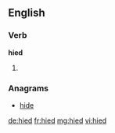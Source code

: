 ==English==

===Verb===
'''hied'''

# {{past of|hie}}

===Anagrams===
* [[hide#English|hide]]

[[de:hied]]
[[fr:hied]]
[[mg:hied]]
[[vi:hied]]